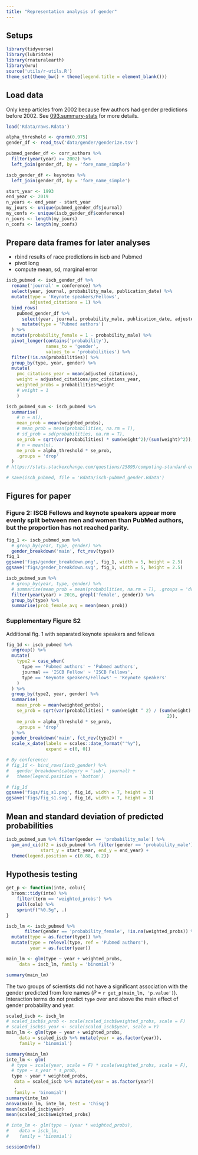 ```yaml
---
title: "Representation analysis of gender"
---
```


## Setups

```r
library(tidyverse)
library(lubridate)
library(rnaturalearth)
library(wru)
source('utils/r-utils.R')
theme_set(theme_bw() + theme(legend.title = element_blank()))
```

## Load data

Only keep articles from 2002 because few authors had gender predictions before 2002.
See [093.summary-stats](docs/093.summary-stats.html) for more details.

```r
load('Rdata/raws.Rdata')

alpha_threshold <- qnorm(0.975)
gender_df <- read_tsv('data/gender/genderize.tsv')

pubmed_gender_df <- corr_authors %>%
  filter(year(year) >= 2002) %>% 
  left_join(gender_df, by = 'fore_name_simple')

iscb_gender_df <- keynotes %>% 
  left_join(gender_df, by = 'fore_name_simple')

start_year <- 1993
end_year <- 2019
n_years <- end_year - start_year
my_jours <- unique(pubmed_gender_df$journal)
my_confs <- unique(iscb_gender_df$conference)
n_jours <- length(my_jours)
n_confs <- length(my_confs)
```

## Prepare data frames for later analyses

- rbind results of race predictions in iscb and Pubmed
- pivot long
- compute mean, sd, marginal error

```r
iscb_pubmed <- iscb_gender_df %>%
  rename('journal' = conference) %>%
  select(year, journal, probability_male, publication_date) %>%
  mutate(type = 'Keynote speakers/Fellows',
         adjusted_citations = 1) %>%
  bind_rows(
    pubmed_gender_df %>%
      select(year, journal, probability_male, publication_date, adjusted_citations) %>%
      mutate(type = 'Pubmed authors')
  ) %>%
  mutate(probability_female = 1 - probability_male) %>% 
  pivot_longer(contains('probability'),
               names_to = 'gender',
               values_to = 'probabilities') %>%
  filter(!is.na(probabilities)) %>% 
  group_by(type, year, gender) %>%
  mutate(
    pmc_citations_year = mean(adjusted_citations),
    weight = adjusted_citations/pmc_citations_year,
    weighted_probs = probabilities*weight
    # weight = 1
    )

iscb_pubmed_sum <- iscb_pubmed %>% 
  summarise(
    # n = n(),
    mean_prob = mean(weighted_probs),
    # mean_prob = mean(probabilities, na.rm = T),
    # sd_prob = sd(probabilities, na.rm = T),
    se_prob = sqrt(var(probabilities) * sum(weight^2)/(sum(weight)^2)),
    # n = mean(n),
    me_prob = alpha_threshold * se_prob,
    .groups = 'drop'
  )
# https://stats.stackexchange.com/questions/25895/computing-standard-error-in-weighted-mean-estimation
```


```r
# save(iscb_pubmed, file = 'Rdata/iscb-pubmed_gender.Rdata')
```


## Figures for paper

### Figure 2: ISCB Fellows and keynote speakers appear more evenly split between men and women than PubMed authors, but the proportion has not reached parity.

```r
fig_1 <- iscb_pubmed_sum %>%
  # group_by(year, type, gender) %>%
  gender_breakdown('main', fct_rev(type))
fig_1
ggsave('figs/gender_breakdown.png', fig_1, width = 5, height = 2.5)
ggsave('figs/gender_breakdown.svg', fig_1, width = 5, height = 2.5)
```

```r
iscb_pubmed_sum %>%
  # group_by(year, type, gender) %>%
  # summarise(mean_prob = mean(probabilities, na.rm = T), .groups = 'drop') %>% 
  filter(year(year) > 2016, grepl('female', gender)) %>% 
  group_by(type) %>% 
  summarise(prob_female_avg = mean(mean_prob))
```

### Supplementary Figure S2 {#sup_fig_s1}

Additional fig. 1 with separated keynote speakers and fellows

```r
fig_1d <- iscb_pubmed %>%
  ungroup() %>%
  mutate(
    type2 = case_when(
      type == 'Pubmed authors' ~ 'Pubmed authors',
      journal == 'ISCB Fellow' ~ 'ISCB Fellows',
      type == 'Keynote speakers/Fellows' ~ 'Keynote speakers'
    )
  ) %>%
  group_by(type2, year, gender) %>%
  summarise(
    mean_prob = mean(weighted_probs),
    se_prob = sqrt(var(probabilities) * sum(weight ^ 2) / (sum(weight) ^
                                                             2)),
    me_prob = alpha_threshold * se_prob,
    .groups = 'drop'
  ) %>%
  gender_breakdown('main', fct_rev(type2)) +
  scale_x_date(labels = scales::date_format("'%y"),
               expand = c(0, 0)) 
```

<!-- Increasing trend of honorees who were women in each honor category, especially in the group of ISCB Fellows, which markedly increased after 2015.  -->

```r
# By conference:
# fig_1d <- bind_rows(iscb_gender) %>%
#   gender_breakdown(category = 'sub', journal) +
#   theme(legend.position = 'bottom')

# fig_1d
ggsave('figs/fig_s1.png', fig_1d, width = 7, height = 3)
ggsave('figs/fig_s1.svg', fig_1d, width = 7, height = 3)
```

## Mean and standard deviation of predicted probabilities

```r
iscb_pubmed_sum %>% filter(gender == 'probability_male') %>% 
  gam_and_ci(df2 = iscb_pubmed %>% filter(gender == 'probability_male'),
             start_y = start_year, end_y = end_year) +
  theme(legend.position = c(0.88, 0.2))
```

## Hypothesis testing

```r
get_p <- function(inte, colu){
  broom::tidy(inte) %>% 
    filter(term == 'weighted_probs') %>% 
    pull(colu) %>% 
    sprintf("%0.5g", .)
}
```

```r
iscb_lm <- iscb_pubmed %>% 
       filter(gender == 'probability_female', !is.na(weighted_probs)) %>% 
  mutate(type = as.factor(type)) %>% 
  mutate(type = relevel(type, ref = 'Pubmed authors'),
         year = as.factor(year))

main_lm <- glm(type ~ year + weighted_probs, 
     data = iscb_lm, family = 'binomial')

summary(main_lm)
```

The two groups of scientists did not have a significant association with the gender predicted from fore names (_P_ = `r get_p(main_lm, 'p.value')`).
Interaction terms do not predict `type` over and above the main effect of gender probability and year.

```r
scaled_iscb <- iscb_lm
# scaled_iscb$s_prob <- scale(scaled_iscb$weighted_probs, scale = F)
# scaled_iscb$s_year <- scale(scaled_iscb$year, scale = F)
main_lm <- glm(type ~ year + weighted_probs, 
     data = scaled_iscb %>% mutate(year = as.factor(year)), 
     family = 'binomial')

summary(main_lm)
inte_lm <- glm(
  # type ~ scale(year, scale = F) * scale(weighted_probs, scale = F),
  # type ~ s_year * s_prob, 
  type ~ year * weighted_probs,
   data = scaled_iscb %>% mutate(year = as.factor(year))
   , 
   family = 'binomial')
summary(inte_lm)
anova(main_lm, inte_lm, test = 'Chisq')
mean(scaled_iscb$year)
mean(scaled_iscb$weighted_probs)
```

```r
# inte_lm <- glm(type ~ (year * weighted_probs), 
#    data = iscb_lm, 
#    family = 'binomial')
```

```r
sessionInfo()
```
